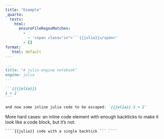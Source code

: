 ```yaml
---
title: "Example"
_quarto:
  tests:
    html:
      ensureFileRegexMatches:
        - 
          - '<span class="in">```{{julia}}</span>'
        - []
format: 
   html: default
---
```


```` markdown
---
title: "A julia engine notebook"
engine: julia
---

```{{{julia}}}
1 + 2
```

and now some inline julia code to be escaped: `{{julia}} 1 + 2`
````

More hard cases: an inline code element with enough backticks to make it look like
a code block, but it's not:

``````
````{{julia}} code with a single backtick ``` ````
``````